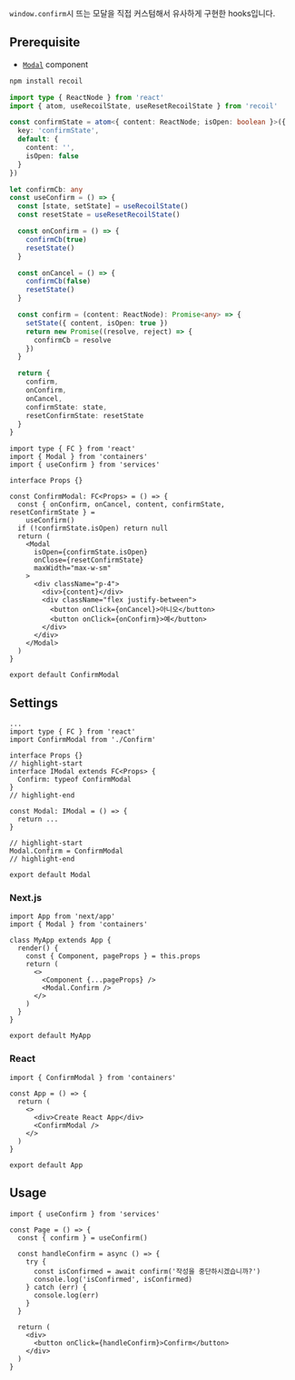 `window.confirm`시 뜨는 모달을 직접 커스텀해서 유사하게 구현한 hooks입니다.

## Prerequisite

- [`Modal`](/docs/components/Modal) component

```bash npm2yarn
npm install recoil
```

```typescript title="services/store/index.ts"
import type { ReactNode } from 'react'
import { atom, useRecoilState, useResetRecoilState } from 'recoil'

const confirmState = atom<{ content: ReactNode; isOpen: boolean }>({
  key: 'confirmState',
  default: {
    content: '',
    isOpen: false
  }
})
```

```typescript title="services/hooks/index.tsx"
let confirmCb: any
const useConfirm = () => {
  const [state, setState] = useRecoilState()
  const resetState = useResetRecoilState()

  const onConfirm = () => {
    confirmCb(true)
    resetState()
  }

  const onCancel = () => {
    confirmCb(false)
    resetState()
  }

  const confirm = (content: ReactNode): Promise<any> => {
    setState({ content, isOpen: true })
    return new Promise((resolve, reject) => {
      confirmCb = resolve
    })
  }

  return {
    confirm,
    onConfirm,
    onCancel,
    confirmState: state,
    resetConfirmState: resetState
  }
}
```

```tsx title="containers/Modal/Confirm/index.tsx"
import type { FC } from 'react'
import { Modal } from 'containers'
import { useConfirm } from 'services'

interface Props {}

const ConfirmModal: FC<Props> = () => {
  const { onConfirm, onCancel, content, confirmState, resetConfirmState } =
    useConfirm()
  if (!confirmState.isOpen) return null
  return (
    <Modal
      isOpen={confirmState.isOpen}
      onClose={resetConfirmState}
      maxWidth="max-w-sm"
    >
      <div className="p-4">
        <div>{content}</div>
        <div className="flex justify-between">
          <button onClick={onCancel}>아니오</button>
          <button onClick={onConfirm}>예</button>
        </div>
      </div>
    </Modal>
  )
}

export default ConfirmModal
```

## Settings

```tsx title="containers/Modal/index.tsx"
...
import type { FC } from 'react'
import ConfirmModal from './Confirm'

interface Props {}
// highlight-start
interface IModal extends FC<Props> {
  Confirm: typeof ConfirmModal
}
// highlight-end

const Modal: IModal = () => {
  return ...
}

// highlight-start
Modal.Confirm = ConfirmModal
// highlight-end

export default Modal
```

### Next.js

```tsx title="pages/_app.tsx"
import App from 'next/app'
import { Modal } from 'containers'

class MyApp extends App {
  render() {
    const { Component, pageProps } = this.props
    return (
      <>
        <Component {...pageProps} />
        <Modal.Confirm />
      </>
    )
  }
}

export default MyApp
```

### React

```tsx title="src/App.tsx"
import { ConfirmModal } from 'containers'

const App = () => {
  return (
    <>
      <div>Create React App</div>
      <ConfirmModal />
    </>
  )
}

export default App
```

## Usage

```tsx
import { useConfirm } from 'services'

const Page = () => {
  const { confirm } = useConfirm()

  const handleConfirm = async () => {
    try {
      const isConfirmed = await confirm('작성을 중단하시겠습니까?')
      console.log('isConfirmed', isConfirmed)
    } catch (err) {
      console.log(err)
    }
  }

  return (
    <div>
      <button onClick={handleConfirm}>Confirm</button>
    </div>
  )
}
```
